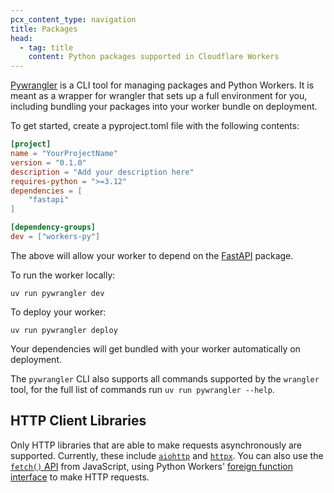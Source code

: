```yaml
---
pcx_content_type: navigation
title: Packages
head:
  - tag: title
    content: Python packages supported in Cloudflare Workers
---
```



[Pywrangler](https://github.com/cloudflare/workers-py?tab=readme-ov-file#pywrangler) is a CLI tool for managing packages and Python Workers.
It is meant as a wrapper for wrangler that sets up a full environment for you, including bundling your packages into
your worker bundle on deployment.

To get started, create a pyproject.toml file with the following contents:

```toml
[project]
name = "YourProjectName"
version = "0.1.0"
description = "Add your description here"
requires-python = ">=3.12"
dependencies = [
    "fastapi"
]

[dependency-groups]
dev = ["workers-py"]
```

The above will allow your worker to depend on the [FastAPI](https://fastapi.tiangolo.com/) package.

To run the worker locally:

```
uv run pywrangler dev
```

To deploy your worker:

```
uv run pywrangler deploy
```

Your dependencies will get bundled with your worker automatically on deployment.

The `pywrangler` CLI also supports all commands supported by the `wrangler` tool, for the full list of commands run `uv run pywrangler --help`.

## HTTP Client Libraries

Only HTTP libraries that are able to make requests asynchronously are supported. Currently, these include [`aiohttp`](https://docs.aiohttp.org/en/stable/index.html) and [`httpx`](https://www.python-httpx.org/). You can also use the [`fetch()` API](/workers/runtime-apis/fetch/) from JavaScript, using Python Workers' [foreign function interface](/workers/languages/python/ffi) to make HTTP requests.
